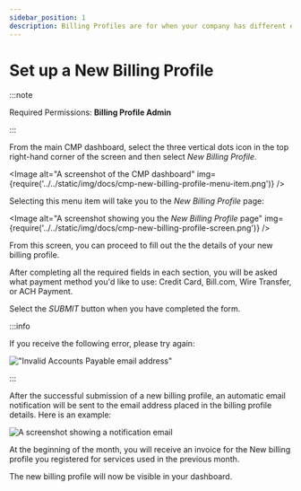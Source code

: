 ```yaml
---
sidebar_position: 1
description: Billing Profiles are for when your company has different entities requiring separate invoices. They help you customize the way each entity is invoiced.
---
```


# Set up a New Billing Profile

:::note

Required Permissions: **Billing Profile Admin**

:::

From the main CMP dashboard, select the three vertical dots icon in the top right-hand corner of the screen and then select _New Billing Profile_.


<Image
  alt="A screenshot of the CMP dashboard"
  img={require('../../static/img/docs/cmp-new-billing-profile-menu-item.png')}
/>

Selecting this menu item will take you to the _New Billing Profile_ page:

<Image
  alt="A screenshot showing you the _New Billing Profile_ page"
  img={require('../../static/img/docs/cmp-new-billing-profile-screen.png')}
/>

From this screen, you can proceed to fill out the the details of your new billing profile.

After completing all the required fields in each section, you will be asked what payment method you'd like to use: Credit Card, Bill.com, Wire Transfer, or ACH Payment.

Select the _SUBMIT_ button when you have completed the form.

:::info

If you receive the following error, please try again:

!["Invalid Accounts Payable email address"](../../static/img/docs/cmp-invalid-account.png)

:::

After the successful submission of a new billing profile, an automatic email notification will be sent to the email address placed in the billing profile details. Here is an example:

![A screenshot showing a notification email](../../static/img/docs/email-payment-confirmation.png)

At the beginning of the month, you will receive an invoice for the New billing profile you registered for services used in the previous month.

The new billing profile will now be visible in your dashboard.
